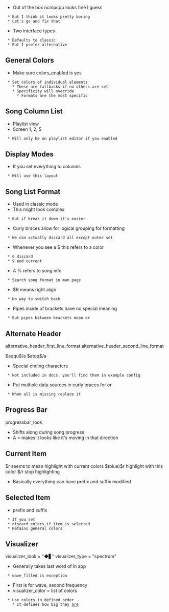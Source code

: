 * Out of the box ncmpcpp looks fine I guess
  * But I think it looks pretty boring
  * Let's go and fix that

* Two interface types
  * Defaults to classic
  * But I prefer alternative

== General Colors ==
* Make sure colors_enabled is yes
  * Set colors of individual elements
    * These are fallbacks if no others are set
    * Specificity will override
      * Formats are the most specific

== Song Column List ==
* Playlist view
* Screen 1, 2, 5
  * Will only be on playlist editor if you enabled

== Display Modes ==
* If you set everything to columns
  * Will use this layout

== Song List Format ==
* Used in classic mode
* This might look complex
  * But if break it down it's easier
* Curly braces allow for logical grouping for formatting
  * We can actually discard all except outer set

* Whenever you see a $ this refers to a color
  * 0 discard
  * 9 end current
* A % refers to song info
  * Search song format in man page

* $R means right align
  * No way to switch back
* Pipes inside of brackets have no special meaning
  * But pipes between brackets mean or

== Alternate Header ==
alternative_header_first_line_format
alternative_header_second_line_format

$aqqu$/a
$atqq$/a
* Special ending characters
  * Not included in docs, you'll find them in example config

* Put multiple data sources in curly braces for or
  * When all is missing replace it

== Progress Bar ==
progressbar_look
* Shifts along during song progress
* A > makes it looks like it's moving in that direction

== Current Item ==
$r seems to mean highlight with current colors
$(blue)$r highlight with this color
$/r stop highlighting
* Basically everything can have prefix and suffix modified

== Selected Item ==
* prefix and suffix
  * If you set
  * discard_colors_if_item_is_selected
  * Retains general colors

== Visualizer ==
visualizer_look = "◆▋"
visualizer_type = "spectrum"
* Generally takes last word of in app
  * wave_filled is exception
* First is for wave, second frequency
* visualizer_color = list of colors
  * Use colors in defined order
    * It defines how big they [[are]]

